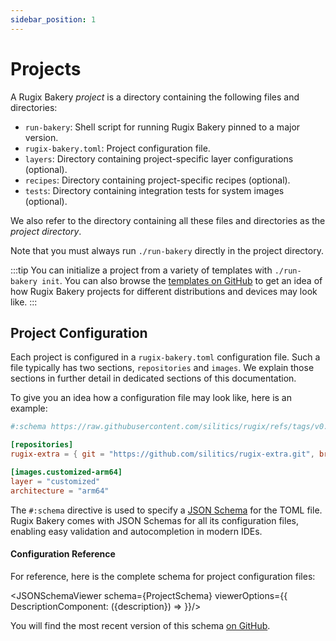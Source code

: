 ```yaml
---
sidebar_position: 1
---
```





# Projects

A Rugix Bakery _project_ is a directory containing the following files and directories:

- `run-bakery`: Shell script for running Rugix Bakery pinned to a major version.
- `rugix-bakery.toml`: Project configuration file.
- `layers`: Directory containing project-specific layer configurations (optional).
- `recipes`: Directory containing project-specific recipes (optional).
- `tests`: Directory containing integration tests for system images (optional).

We also refer to the directory containing all these files and directories as the _project directory_.

Note that you must always run `./run-bakery` directly in the project directory.

:::tip
You can initialize a project from a variety of templates with `./run-bakery init`. You can also browse the [templates on GitHub](https://github.com/silitics/rugpi/tree/main/bakery/templates) to get an idea of how Rugix Bakery projects for different distributions and devices may look like.
:::


## Project Configuration

Each project is configured in a `rugix-bakery.toml` configuration file. Such a file typically has two sections, `repositories` and `images`. We explain those sections in further detail in dedicated sections of this documentation.

To give you an idea how a configuration file may look like, here is an example:

```toml title="rugix-bakery.toml"
#:schema https://raw.githubusercontent.com/silitics/rugix/refs/tags/v0.8.0/schemas/rugix-bakery-project.schema.json

[repositories]
rugix-extra = { git = "https://github.com/silitics/rugix-extra.git", branch = "v0.8" }

[images.customized-arm64]
layer = "customized"
architecture = "arm64"
```

The `#:schema` directive is used to specify a [JSON Schema](https://json-schema.org/) for the TOML file. Rugix Bakery comes with JSON Schemas for all its configuration files, enabling easy validation and autocompletion in modern IDEs.

#### Configuration Reference

For reference, here is the complete schema for project configuration files:

<JSONSchemaViewer schema={ProjectSchema} viewerOptions={{
    DescriptionComponent: ({description}) => <ReactMarkdown children={description} />
}}/>

You will find the most recent version of this schema [on GitHub](https://github.com/silitics/rugix/blob/main/schemas/rugix-bakery-project.schema.json).

